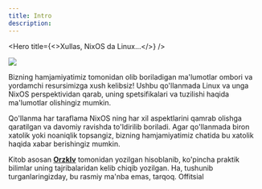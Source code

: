 ```yaml
---
title: Intro
description:
---
```




<Hero
  title={<>Xullas, NixOS da Linux...</>}
/>

![](./learn/images/cover-projects.jpg)

Bizning hamjamiyatimiz tomonidan olib boriladigan ma'lumotlar ombori va yordamchi resursimizga xush kelibsiz! Ushbu qo'llanmada Linux va unga NixOS perspektividan qarab, uning spetsifikalari va tuzilishi haqida ma'lumotlar olishingiz mumkin.

Qo'llanma har taraflama NixOS ning har xil aspektlarini qamrab olishga qaratilgan va davomiy ravishda to'ldirilib boriladi. Agar qo'llanmada  biron xatolik yoki noaniqlik topsangiz, bizning hamjamiyatimiz chatida bu xatolik haqida xabar berishingiz mumkin.

Kitob asosan [**Orzklv**](https://orzklv.uz) tomonidan yozilgan hisoblanib, ko'pincha praktik bilimlar uning tajribalaridan kelib chiqib yozilgan. Ha, tushunib turganlaringizday, bu rasmiy ma'nba emas, tarqoq. Offitsial

<Cards>
  <Card title="So'zboshi" href="/learn" />
  <Card title="Boshlash" href="/learn/getting-started/introduction" />
</Cards>
